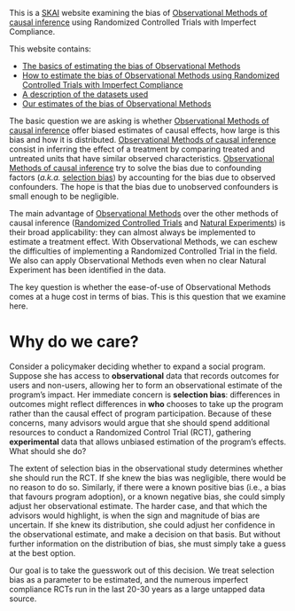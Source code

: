 

This is a [SKAI](https://chabefer.github.io/SKY/index.html) website examining the bias of [Observational Methods of causal inference](https://chabefer.github.io/STCI/OM.html) using Randomized Controlled Trials with Imperfect Compliance.

This website contains:

* [The basics of estimating the bias of Observational Methods](Basics.html)
* [How to estimate the bias of Observational Methods using Randomized Controlled Trials with Imperfect Compliance](Methods.html)
* [A description of the datasets used](Data.html)
* [Our estimates of the bias of Observational Methods](Results.html)

The basic question we are asking is whether [Observational Methods of causal inference](https://chabefer.github.io/STCI/OM.html) offer biased estimates of causal effects, how large is this bias and how it is distributed.
[Observational Methods of causal inference](https://chabefer.github.io/STCI/OM.html) consist in inferring the effect of a treatment by comparing treated and untreated units that have similar observed characteristics.
[Observational Methods of causal inference](https://chabefer.github.io/STCI/OM.html) try to solve the bias due to confounding factors (*a.k.a.* [selection bias](https://chabefer.github.io/STCI/FPCI.html#selection-bias)) by accounting for the bias due to observed confounders.
The hope is that the bias due to unobserved confounders is small enough to be negligible. 

The main advantage of [Observational Methods](https://chabefer.github.io/STCI/OM.html) over the other methods of causal inference ([Randomized Controlled Trials](https://chabefer.github.io/STCI/RCT.html) and [Natural Experiments](https://chabefer.github.io/STCI/NE.html)) is their broad applicability: they can almost always be implemented to estimate a treatment effect.
With Observational Methods, we can eschew the difficulties of implementing a Randomized Controlled Trial in the field.
We also can apply Observational Methods even when no clear Natural Experiment has been identified in the data. 

The key question is whether the ease-of-use of Observational Methods comes at a huge cost in terms of bias.
This is this question that we examine here. 

# Why do we care?

Consider a policymaker deciding whether to expand a social program. 
Suppose she has access to **observational** data that records outcomes for users and non-users, allowing her to form an observational estimate of the program's impact.
Her immediate concern is **selection bias**: differences in outcomes might reflect differences in **who** chooses to take up the program rather than the causal effect of program participation.
Because of these concerns, many advisors would argue that she should spend additional resources to conduct a Randomized Control Trial (RCT), gathering **experimental** data that allows unbiased estimation of the program's effects. 
What should she do?

The extent of selection bias in the observational study determines whether she should run the RCT.
If she knew the bias was negligible, there would be no reason to do so.
Similarly, if there were a known positive bias (i.e., a bias that favours program adoption), or a known negative bias, she could simply adjust her observational estimate.
The harder case, and that which the advisors would highlight, is when the sign and magnitude of bias are uncertain.
If she knew its distribution, she could adjust her confidence in the observational estimate, and make a decision on that basis.
But without further information on the distribution of bias, she must simply take a guess at the best option.

Our goal is to take the guesswork out of this decision.
We treat selection bias as a parameter to be estimated, and the numerous imperfect compliance RCTs run in the last 20-30 years as a large untapped data source.